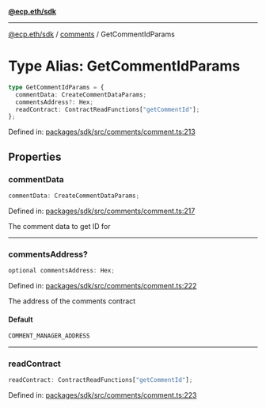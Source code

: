 [**@ecp.eth/sdk**](../../index.mdx)

***

[@ecp.eth/sdk](/sdk-reference/index.mdx) / [comments](/sdk-reference/comments/index.mdx) / GetCommentIdParams

# Type Alias: GetCommentIdParams

```ts
type GetCommentIdParams = {
  commentData: CreateCommentDataParams;
  commentsAddress?: Hex;
  readContract: ContractReadFunctions["getCommentId"];
};
```

Defined in: [packages/sdk/src/comments/comment.ts:213](https://github.com/ecp-eth/comments-monorepo/blob/main/packages/sdk/src/comments/comment.ts#L213)

## Properties

### commentData

```ts
commentData: CreateCommentDataParams;
```

Defined in: [packages/sdk/src/comments/comment.ts:217](https://github.com/ecp-eth/comments-monorepo/blob/main/packages/sdk/src/comments/comment.ts#L217)

The comment data to get ID for

***

### commentsAddress?

```ts
optional commentsAddress: Hex;
```

Defined in: [packages/sdk/src/comments/comment.ts:222](https://github.com/ecp-eth/comments-monorepo/blob/main/packages/sdk/src/comments/comment.ts#L222)

The address of the comments contract

#### Default

```ts
COMMENT_MANAGER_ADDRESS
```

***

### readContract

```ts
readContract: ContractReadFunctions["getCommentId"];
```

Defined in: [packages/sdk/src/comments/comment.ts:223](https://github.com/ecp-eth/comments-monorepo/blob/main/packages/sdk/src/comments/comment.ts#L223)
